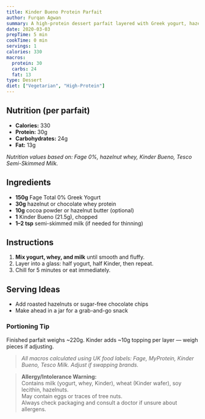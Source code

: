 ```yaml
---
title: Kinder Bueno Protein Parfait
author: Furqan Agwan
summary: A high-protein dessert parfait layered with Greek yogurt, hazelnut whey, and real Kinder Bueno pieces. Creamy, indulgent, but still macro-friendly.
date: 2020-03-03
prepTime: 5 min
cookTime: 0 min
servings: 1
calories: 330
macros:
  protein: 30
  carbs: 24
  fat: 13
type: Dessert
diet: ["Vegetarian", "High-Protein"]
---
```


## Nutrition (per parfait)

- **Calories:** 330  
- **Protein:** 30g  
- **Carbohydrates:** 24g  
- **Fat:** 13g  

_Nutrition values based on: Fage 0%, hazelnut whey, Kinder Bueno, Tesco Semi-Skimmed Milk._

## Ingredients

- **150g** Fage Total 0% Greek Yogurt  
- **30g** hazelnut or chocolate whey protein  
- **10g** cocoa powder or hazelnut butter (optional)  
- **1** Kinder Bueno (21.5g), chopped  
- **1–2 tsp** semi-skimmed milk (if needed for thinning)

## Instructions

1. **Mix yogurt, whey, and milk** until smooth and fluffy.
2. Layer into a glass: half yogurt, half Kinder, then repeat.
3. Chill for 5 minutes or eat immediately.

## Serving Ideas

- Add roasted hazelnuts or sugar-free chocolate chips
- Make ahead in a jar for a grab-and-go snack

### Portioning Tip

Finished parfait weighs ~220g. Kinder adds ~10g topping per layer — weigh pieces if adjusting.

> _All macros calculated using UK food labels: Fage, MyProtein, Kinder Bueno, Tesco Milk. Adjust if swapping brands._

> **Allergy/Intolerance Warning:**  
> Contains milk (yogurt, whey, Kinder), wheat (Kinder wafer), soy lecithin, hazelnuts.  
> May contain eggs or traces of tree nuts.  
> Always check packaging and consult a doctor if unsure about allergens.
